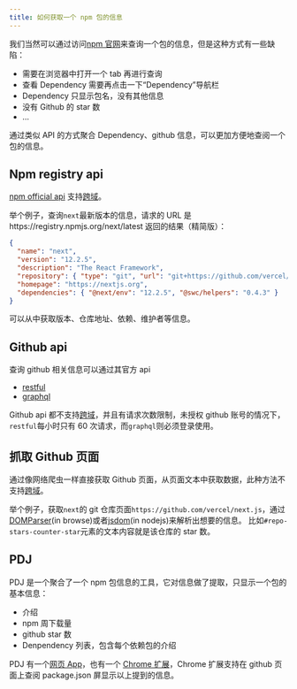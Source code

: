 ```yaml
---
title: 如何获取一个 npm 包的信息
---
```



<Language path="./how-to-get-a-npm-package-information" type="en" />

我们当然可以通过访问[npm 官网](https://www.npmjs.com)来查询一个包的信息，但是这种方式有一些缺陷：

- 需要在浏览器中打开一个 tab 再进行查询
- 查看 Dependency 需要再点击一下“Dependency”导航栏
- Dependency 只显示包名，没有其他信息
- 没有 Github 的 star 数
- …

通过类似 API 的方式聚合 Dependency、github 信息，可以更加方便地查阅一个包的信息。

## Npm registry api

[npm official api](https://github.com/npm/registry/blob/master/docs/REGISTRY-API.md) 支持[跨域](https://developer.mozilla.org/en-US/docs/Web/HTTP/CORS)。

举个例子，查询`next`最新版本的信息，请求的 URL 是https://registry.npmjs.org/next/latest 返回的结果（精简版）：

```json
{
  "name": "next",
  "version": "12.2.5",
  "description": "The React Framework",
  "repository": { "type": "git", "url": "git+https://github.com/vercel/next.js.git" },
  "homepage": "https://nextjs.org",
  "dependencies": { "@next/env": "12.2.5", "@swc/helpers": "0.4.3" }
}
```

可以从中获取版本、仓库地址、依赖、维护者等信息。

## Github api

查询 github 相关信息可以通过其官方 api

- [restful](https://docs.github.com/en/rest/guides/getting-started-with-the-rest-api)
- [graphql](https://docs.github.com/en/graphql)

Github api 都不支持[跨域](https://developer.mozilla.org/en-US/docs/Web/HTTP/CORS)，并且有请求次数限制，未授权 github 账号的情况下，`restful`每小时只有 60 次请求，而`graphql`则必须登录使用。

## 抓取 Github 页面

通过像网络爬虫一样直接获取 Github 页面，从页面文本中获取数据，此种方法不支持[跨域](https://developer.mozilla.org/en-US/docs/Web/HTTP/CORS)。

举个例子，获取`next`的 git 仓库页面`https://github.com/vercel/next.js`，通过[DOMParser](https://developer.mozilla.org/en-US/docs/Web/API/DOMParser)(in browse)或者[jsdom](https://www.npmjs.com/package/jsdom)(in nodejs)来解析出想要的信息。 比如`#repo-stars-counter-star`元素的文本内容就是该仓库的 star 数。

## PDJ

PDJ 是一个聚合了一个 npm 包信息的工具，它对信息做了提取，只显示一个包的基本信息：

- 介绍
- npm 周下载量
- github star 数
- Denpendency 列表，包含每个依赖包的介绍

PDJ 有一个[网页 App](https://package.json.taterbomb.top/)，也有一个 [Chrome 扩展](https://chrome.google.com/webstore/detail/pdj/edgpjjbejcjkgnlnehoballnhokglenj)，Chrome 扩展支持在 github 页面上查阅 package.json 屏显示以上提到的信息。
